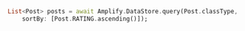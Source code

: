 ```dart
List<Post> posts = await Amplify.DataStore.query(Post.classType,
    sortBy: [Post.RATING.ascending()]);
```
